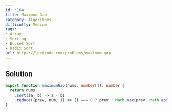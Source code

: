 ```yaml
---
id: '164'
title: Maximum Gap
category: Algorithms
difficulty: Medium
tags:
- Array
- Sorting
- Bucket Sort
- Radix Sort
url: https://leetcode.com/problems/maximum-gap
---
```


## Solution

```typescript filename="solution.ts" copy
export function maximumGap(nums: number[]): number {
  return nums
    .sort((a, b) => a - b)
    .reduce((prev, num, i) => (i === 0 ? prev : Math.max(prev, Math.abs(nums[i - 1] - num))), 0);
}
```

